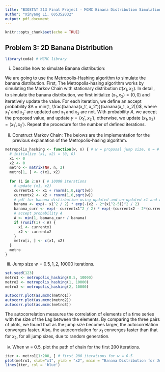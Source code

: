 ```yaml
---
title: "BIOSTAT 213 Final Project - MCMC Binana Distribution Simulation"
author: "Xinyang Li, 605352032"
output: pdf_document
---
```


```r
knitr::opts_chunk$set(echo = TRUE)
```

## Problem 3: 2D Banana Distribution

```r
library(coda) # MCMC library
```

(i) Describe how to simulate Banana distribution: 

We are going to use the Metropolis-Hashing algorithm to simulate the banana distribution. First, The Metropolis-hasing algorithm works by simulating the Markov Chain with stationary distribution $\pi(x_1, x_2)$. In detail, to simulate the banana distribution, we first initialize $(x_1, x_2) = (0, 0)$ and iteratively update the value. For each iteration, we define an accept probability $A = min(1, \frac{banana(x_1', x_2')}{banana(x_1, x_2)})$, where $x_1'$ and $x_2'$ are updated and $x_1$ and $x_2$ are not. With probability $A$, we accept the proposed value, and update $y = (x_1', x_2')$, otherwise, we update $(x_1, x_2) = (x_1', x_2')$. Repeat the procedure for the number of defined iterations. 

(ii) Construct Markov Chain:
The belows are the implementation for the previous explanation of the Metropolis-hasing algorithm.
```r
metropolis_hashing <- function(w, n) { # w = proposal jump size, n = # of iterations
  # initialize (x1, x2) = (0, 0)
  x1 <- 0
  x2 <- 0
  metro <- matrix(NA, n, 2)
  metro[1, ] <- c(x1, x2)
  
  for (i in 2:n) { # 10000 iterations
    # update (x1, x2)
    currentx1 <- x1 + rnorm(1,0,sqrt(w))
    currentx2 <- x2 + rnorm(1,0,sqrt(w))
    # pdf for banana distirbution using updated and un-updated x1 and x2
    banana <- exp(- x1^2 / 2) * exp(-(x2 - 2*(x1^2-5))^2 / 2)
    banana_curr <- exp(- currentx1^2 / 2) * exp(-(currentx2 - 2*(currentx1^2-5))^2 / 2)
    # accept probability A
    A <- min(1, banana_curr / banana)
    if (runif(1) < A) {
      x1 <- currentx1
      x2 <- currentx2
    }
    metro[i, ] <- c(x1, x2)
  }
  metro
}
```


(iii) Jump size $w = 0.5, 1, 2$, 10000 iterations.
```r
set.seed(123)
metro1 <- metropolis_hashing(0.5, 10000)
metro2 <- metropolis_hashing(1, 10000)
metro3 <- metropolis_hashing(2, 10000)

autocorr.plot(as.mcmc(metro1))
autocorr.plot(as.mcmc(metro2))
autocorr.plot(as.mcmc(metro3))
```

The autocorrelation measures the correlation of elements of a time series with the size of the Lag between the elements. 
By comparing the three pairs of plots, we found that as the jump size becomes larger, the autocorrelation converges faster. Also, the autocorrelation for $x_1$ converges faster than that for $x_2$, for all jump sizes, due to random generation. 

(iv) When w = 0.5, plot the path of chain for the first 200 iterations. 
```r
iter <- metro1[1:200, ] # first 200 iterations for w = 0.5
plot(metro1, xlab="x1", ylab = "x2", main = "Banana Distribution for Jump Size = 0.5")
lines(iter, col = 'blue')
```

